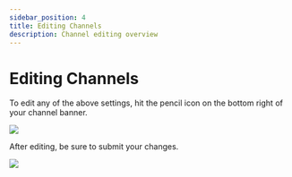 ---
sidebar_position: 4
title: Editing Channels
description: Channel editing overview
---

# Editing Channels

To edit any of the above settings, hit the pencil icon on the bottom right of your channel banner.

![](https://i.imgur.com/ogPLyIt.png)

After editing, be sure to submit your changes.

![](https://i.imgur.com/ZISLVpY.png)